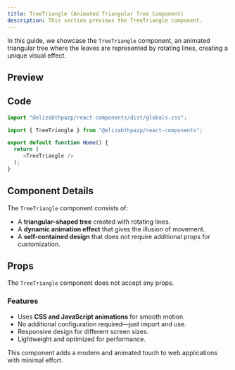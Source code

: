 ```yaml
---
title: TreeTriangle (Animated Triangular Tree Component)
description: This section previews the TreeTriangle component.
---
```


In this guide, we showcase the `TreeTriangle` component, an animated triangular tree where the leaves are represented by rotating lines, creating a unique visual effect.

## Preview

<TreeTriangle1 />

## Code

```javascript
import "@elizabthpazp/react-components/dist/globals.css";
```

```javascript
import { TreeTriangle } from "@elizabthpazp/react-components";

export default function Home() {
  return (   
     <TreeTriangle />  
  );
}
```

## Component Details

The `TreeTriangle` component consists of:
- A **triangular-shaped tree** created with rotating lines.
- A **dynamic animation effect** that gives the illusion of movement.
- A **self-contained design** that does not require additional props for customization.

## Props

The `TreeTriangle` component does not accept any props.

### Features
- Uses **CSS and JavaScript animations** for smooth motion.
- No additional configuration required—just import and use.
- Responsive design for different screen sizes.
- Lightweight and optimized for performance.

This component adds a modern and animated touch to web applications with minimal effort.